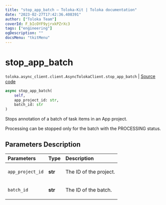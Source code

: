 ```yaml
---
title: "stop_app_batch — Toloka-Kit | Toloka documentation"
date: "2023-02-27T17:42:36.408391"
author: ["Toloka Team"]
coverId: F_bIcOYF9yjrxkPZrXc3
tags: ["engineering"]
ogDescription: ""
docsMenu: "tkitMenu"
---
```


# stop_app_batch
`toloka.async_client.client.AsyncTolokaClient.stop_app_batch` | [Source code](https://github.com/Toloka/toloka-kit/blob/v1.1.4/src/async_client/client.py#L0)

```python
async stop_app_batch(
    self,
    app_project_id: str,
    batch_id: str
)
```

Stops annotation of a batch of task items in an App project.

Processing can be stopped only for the batch with the PROCESSING status.

## Parameters Description

| Parameters | Type | Description |
| :----------| :----| :-----------|
`app_project_id`|**str**|<p>The ID of the project.</p>
`batch_id`|**str**|<p>The ID of the batch.</p>